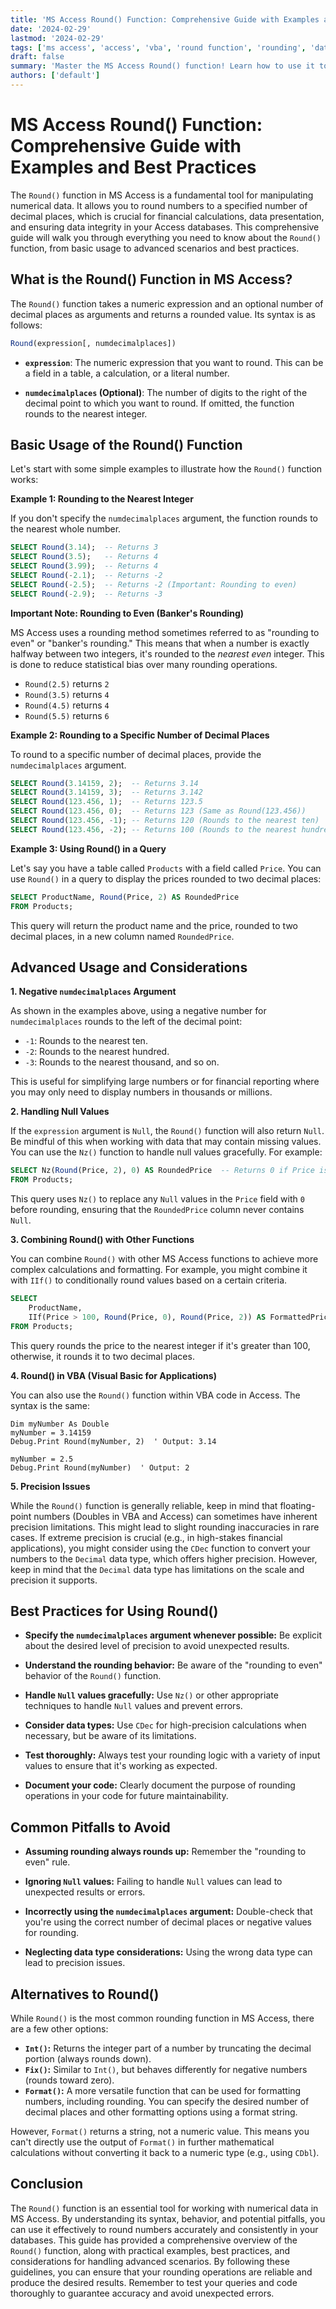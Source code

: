 ```yaml
---
title: 'MS Access Round() Function: Comprehensive Guide with Examples and Best Practices'
date: '2024-02-29'
lastmod: '2024-02-29'
tags: ['ms access', 'access', 'vba', 'round function', 'rounding', 'database', 'programming', 'tutorial', 'sql', 'number formatting']
draft: false
summary: 'Master the MS Access Round() function! Learn how to use it to round numbers accurately, handle precision, and avoid common pitfalls. This comprehensive guide provides practical examples and best practices for effective rounding in your Access databases.'
authors: ['default']
---
```


# MS Access Round() Function: Comprehensive Guide with Examples and Best Practices

The `Round()` function in MS Access is a fundamental tool for manipulating numerical data.  It allows you to round numbers to a specified number of decimal places, which is crucial for financial calculations, data presentation, and ensuring data integrity in your Access databases.  This comprehensive guide will walk you through everything you need to know about the `Round()` function, from basic usage to advanced scenarios and best practices.

## What is the Round() Function in MS Access?

The `Round()` function takes a numeric expression and an optional number of decimal places as arguments and returns a rounded value. Its syntax is as follows:

```sql
Round(expression[, numdecimalplaces])
```

*   **`expression`**: The numeric expression that you want to round. This can be a field in a table, a calculation, or a literal number.

*   **`numdecimalplaces` (Optional)**:  The number of digits to the right of the decimal point to which you want to round. If omitted, the function rounds to the nearest integer.

## Basic Usage of the Round() Function

Let's start with some simple examples to illustrate how the `Round()` function works:

**Example 1: Rounding to the Nearest Integer**

If you don't specify the `numdecimalplaces` argument, the function rounds to the nearest whole number.

```sql
SELECT Round(3.14);  -- Returns 3
SELECT Round(3.5);   -- Returns 4
SELECT Round(3.99);  -- Returns 4
SELECT Round(-2.1);  -- Returns -2
SELECT Round(-2.5);  -- Returns -2 (Important: Rounding to even)
SELECT Round(-2.9);  -- Returns -3
```

**Important Note: Rounding to Even (Banker's Rounding)**

MS Access uses a rounding method sometimes referred to as "rounding to even" or "banker's rounding."  This means that when a number is exactly halfway between two integers, it's rounded to the *nearest even* integer. This is done to reduce statistical bias over many rounding operations.

*   `Round(2.5)` returns `2`
*   `Round(3.5)` returns `4`
*   `Round(4.5)` returns `4`
*   `Round(5.5)` returns `6`

**Example 2: Rounding to a Specific Number of Decimal Places**

To round to a specific number of decimal places, provide the `numdecimalplaces` argument.

```sql
SELECT Round(3.14159, 2);  -- Returns 3.14
SELECT Round(3.14159, 3);  -- Returns 3.142
SELECT Round(123.456, 1);  -- Returns 123.5
SELECT Round(123.456, 0);  -- Returns 123 (Same as Round(123.456))
SELECT Round(123.456, -1); -- Returns 120 (Rounds to the nearest ten)
SELECT Round(123.456, -2); -- Returns 100 (Rounds to the nearest hundred)
```

**Example 3: Using Round() in a Query**

Let's say you have a table called `Products` with a field called `Price`.  You can use `Round()` in a query to display the prices rounded to two decimal places:

```sql
SELECT ProductName, Round(Price, 2) AS RoundedPrice
FROM Products;
```

This query will return the product name and the price, rounded to two decimal places, in a new column named `RoundedPrice`.

## Advanced Usage and Considerations

**1. Negative `numdecimalplaces` Argument**

As shown in the examples above, using a negative number for `numdecimalplaces` rounds to the left of the decimal point:

*   `-1`: Rounds to the nearest ten.
*   `-2`: Rounds to the nearest hundred.
*   `-3`: Rounds to the nearest thousand, and so on.

This is useful for simplifying large numbers or for financial reporting where you may only need to display numbers in thousands or millions.

**2. Handling Null Values**

If the `expression` argument is `Null`, the `Round()` function will also return `Null`. Be mindful of this when working with data that may contain missing values. You can use the `Nz()` function to handle null values gracefully.  For example:

```sql
SELECT Nz(Round(Price, 2), 0) AS RoundedPrice  -- Returns 0 if Price is Null
FROM Products;
```

This query uses `Nz()` to replace any `Null` values in the `Price` field with `0` before rounding, ensuring that the `RoundedPrice` column never contains `Null`.

**3. Combining Round() with Other Functions**

You can combine `Round()` with other MS Access functions to achieve more complex calculations and formatting.  For example, you might combine it with `IIf()` to conditionally round values based on a certain criteria.

```sql
SELECT
    ProductName,
    IIf(Price > 100, Round(Price, 0), Round(Price, 2)) AS FormattedPrice
FROM Products;
```

This query rounds the price to the nearest integer if it's greater than 100, otherwise, it rounds it to two decimal places.

**4. Round() in VBA (Visual Basic for Applications)**

You can also use the `Round()` function within VBA code in Access. The syntax is the same:

```vba
Dim myNumber As Double
myNumber = 3.14159
Debug.Print Round(myNumber, 2)  ' Output: 3.14

myNumber = 2.5
Debug.Print Round(myNumber)  ' Output: 2
```

**5. Precision Issues**

While the `Round()` function is generally reliable, keep in mind that floating-point numbers (Doubles in VBA and Access) can sometimes have inherent precision limitations. This might lead to slight rounding inaccuracies in rare cases. If extreme precision is crucial (e.g., in high-stakes financial applications), you might consider using the `CDec` function to convert your numbers to the `Decimal` data type, which offers higher precision.  However, keep in mind that the `Decimal` data type has limitations on the scale and precision it supports.

## Best Practices for Using Round()

*   **Specify the `numdecimalplaces` argument whenever possible:** Be explicit about the desired level of precision to avoid unexpected results.

*   **Understand the rounding behavior:**  Be aware of the "rounding to even" behavior of the `Round()` function.

*   **Handle `Null` values gracefully:**  Use `Nz()` or other appropriate techniques to handle `Null` values and prevent errors.

*   **Consider data types:**  Use `CDec` for high-precision calculations when necessary, but be aware of its limitations.

*   **Test thoroughly:**  Always test your rounding logic with a variety of input values to ensure that it's working as expected.

*   **Document your code:**  Clearly document the purpose of rounding operations in your code for future maintainability.

## Common Pitfalls to Avoid

*   **Assuming rounding always rounds up:** Remember the "rounding to even" rule.

*   **Ignoring `Null` values:**  Failing to handle `Null` values can lead to unexpected results or errors.

*   **Incorrectly using the `numdecimalplaces` argument:**  Double-check that you're using the correct number of decimal places or negative values for rounding.

*   **Neglecting data type considerations:**  Using the wrong data type can lead to precision issues.

## Alternatives to Round()

While `Round()` is the most common rounding function in MS Access, there are a few other options:

*   **`Int()`:** Returns the integer part of a number by truncating the decimal portion (always rounds down).
*   **`Fix()`:**  Similar to `Int()`, but behaves differently for negative numbers (rounds toward zero).
*   **`Format()`:**  A more versatile function that can be used for formatting numbers, including rounding.  You can specify the desired number of decimal places and other formatting options using a format string.

However, `Format()` returns a string, not a numeric value.  This means you can't directly use the output of `Format()` in further mathematical calculations without converting it back to a numeric type (e.g., using `CDbl`).

## Conclusion

The `Round()` function is an essential tool for working with numerical data in MS Access. By understanding its syntax, behavior, and potential pitfalls, you can use it effectively to round numbers accurately and consistently in your databases.  This guide has provided a comprehensive overview of the `Round()` function, along with practical examples, best practices, and considerations for handling advanced scenarios.  By following these guidelines, you can ensure that your rounding operations are reliable and produce the desired results. Remember to test your queries and code thoroughly to guarantee accuracy and avoid unexpected errors.
